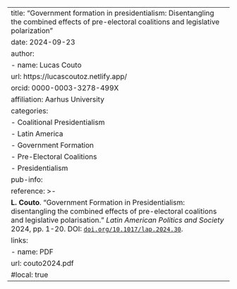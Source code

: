 ---
title: "Government formation in presidentialism: Disentangling the combined effects of pre-electoral coalitions and legislative polarization"
date: 2024-09-23
author:
  - name: Lucas Couto
    url: https://lucascoutoz.netlify.app/
    orcid: 0000-0003-3278-499X
    affiliation: Aarhus University
categories:
  - Coalitional Presidentialism
  - Latin America
  - Government Formation
  - Pre-Electoral Coalitions
  - Presidentialism 
pub-info:
  reference: >-
    <strong>L. Couto</strong>. "Government Formation in Presidentialism: disentangling the combined effects of pre-electoral coalitions and legislative polarisation." <em>Latin American Politics and Society</em> 2024, pp. 1-20. DOI: <a href="https://doi.org/10.1017/lap.2024.30"><code>doi.org/10.1017/lap.2024.30</code></a>.
  links:
    - name: PDF
      url: couto2024.pdf
      #local: true
---